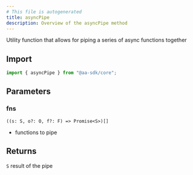 ```yaml
---
# This file is autogenerated
title: asyncPipe
description: Overview of the asyncPipe method
---
```


Utility function that allows for piping a series of async functions together

## Import

```ts
import { asyncPipe } from "@aa-sdk/core";
```

## Parameters

### fns

`((s: S, o?: O, f?: F) => Promise<S>)[]`

- functions to pipe

## Returns

`S`
result of the pipe
